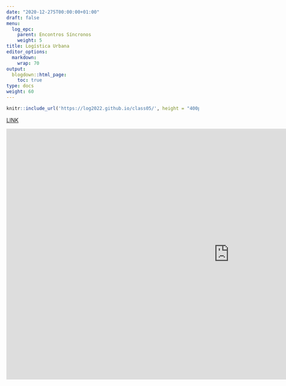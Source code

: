 ---
date: "2020-12-275T00:00:00+01:00"
draft: false
menu:
  log_epc:
    parent: Encontros Síncronos
    weight: 5
title: Logística Urbana
editor_options: 
  markdown: 
    wrap: 70
output: 
  blogdown::html_page:
    toc: true
type: docs
weight: 60
---

```{r echo=FALSE, message=FALSE, warning=FALSE}
knitr::include_url('https://log2022.github.io/class05/', height = "400px")
```

[LINK](https://log2022.github.io/class05/)


<iframe width="1166" height="656" src="https://www.youtube.com/embed/2imYjIbO8Bw" title="YouTube video player" frameborder="0" allow="accelerometer; autoplay; clipboard-write; encrypted-media; gyroscope; picture-in-picture" allowfullscreen></iframe>
